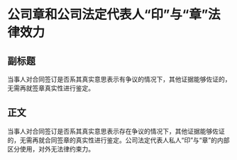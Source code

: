# 公司章和公司法定代表人“印”与“章”法律效力
## 副标题
当事人对合同签订是否系其真实意思表示有争议的情况下，其他证据能够佐证的，无需再就签章真实性进行鉴定。
## 正文
当事人对合同签订是否系其真实意思表示存在争议的情况下，其他证据能够佐证的，无需再就合同签章的真实性进行鉴定。公司法定代表人私人“印”与“章”的内部区分使用，对外无法律约束力。